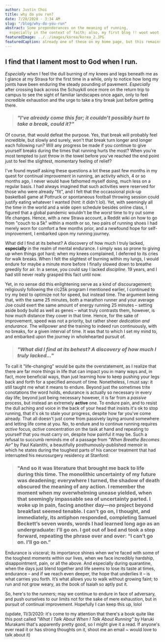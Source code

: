 ```yaml
---
author: Justin Choi
title: why do you run?
date: 7/28/2020 - 3:34 AM
slug: "/blog/why-do-you-run"
abstract: Some preponderances on the meaning of running,
  especially in the context of faith; also, my first blog !! woot woot
featuredImage: ../../images/korea/korea_2.JPG
featuredCaption: already one of these on my home page, but this remains one of the prettiest sunsets I've ever witnessed
---
```



## I find that I lament most to God when I run.

_Especially_ when I feel the dull burning of my knees and legs beneath me as I glance at my Strava for the first time in a while, only to notice how long my joints have been enduring the steady pounding of pavement. _Especially_ after crossing back across the Schuykill once more on the return trip to campus to see the sight of familiar landscapes once again, only to feel incredible exhaustion and the urge to take a <SmallText>tiny</SmallText> break just before getting there.

> ### _"I've already come this far; it couldn't possibly hurt to take a break, could it?"_

Of course, that would defeat the purpose. Yes, that break will probably feel incredible, but slowly and surely, won't that break turn longer and longer each following run? Will any progress be made if you continue to give yourself breaks during the times that running hurts the most? When you're most tempted to just throw in the towel before you've reached the end point just to feel the slightest, momentary feeling of relief?

I've found myself asking these questions a lot these past few months in my quest for continual improvement in running, an activity which, 4 or so months ago, I never would have fathomed myself doing, much less on a regular basis. I had always imagined that such activities were reserved for those who were already "fit", and I felt that the occassional pick-up basketball game at Pottruck or spontaneous football throwing session could justify eating whatever I wanted (hint: it didn't lol). Yet, with seemingly all the time in the world and a wide open schedule besides online class, I figured that a global pandemic wouldn't be the _worst_ time to try out some life changes. Hence, with a new Strava account, a Reddit <StyledExternalLink href="https://www.reddit.com/r/C25K/wiki/faq" target="_blank" rel="noreferrer" color={theme.colors.blue[1]}>wiki</StyledExternalLink> on how to go from "couch to a 5k" within a month or so, two pairs of running shoes I had merely worn for comfort a few months prior, and a newfound hope for self-improvement, I embarked upon my running journey.

What did I find at its behest? A discovery of how much I truly lacked, **especially** in the realm of mental endurance. I simply was so prone to giving up when things got hard; when my knees complained, I deferred to its cries for walk breaks. When I felt the slightest of burning within my lungs, I would endure for maybe a minute more before I finally slowed down to breathe greedily for air. In a sense, you could say I lacked _discipline_. 19 years, and I had still never really grasped this fact until now.

Yet, in no sense did this enlightening serve as a kind of discouragement; religiously following the <StyledExternalLink href="https://www.reddit.com/r/C25K/" title="what started it all" target="_blank" rel="noreferrer" color={theme.colors.orange[1]}>r/c25k</StyledExternalLink> program I mentioned earlier, I continued to try my best to optimize not for speed, but instead time. The argument being that, with the same 25 minutes, both a marathon runner and your average Joe could exert the same amount of energy running 25 minutes – setting aside body build as well as genes – what truly contrasts them, however, is how much distance they cover in that time. Hence, for the sake of improvement, speed was not a priority, but rather sheer _dedication and endurance_. The willpower and the training to indeed run continuously, with no breaks, for a given interval of time. It was that to which I set my mind to, and embarked upon the journey in wholehearted pursuit of.

> ### _"What did I find at its behest? A discovery of how much I truly lacked..."_

To call it "life-changing" would be quite the overstatement, as I realize that there are far more things in life that can impact you in many ways and, in fact, more beneficial ways, than just learning how to keep pushing your legs back and forth for a specified amount of time. Nonetheless, I must say: it still taught me what it means to endure. Beyond just the sometimes trite conotations the word holds, endurance is actually so necessary in every day life; beyond just being necessary however, it is far from a _passive_ process, but instead an extremely **active** one. To endure pain, and to resist the dull aching and voice in the back of your head that insists it's ok to stop running, that it's ok to stale your progress, despite how far you've come already. That all doesn't just come from passively laying around somewhere and letting life come at you. No, to endure and to continue running requires _active_ focus, _active_ concentration on the task at hand and repeating to yourself that you must carry on, despite how painful it may be. Such a refusal to succumb reminds me of a passage from _"When Breathe Becomes Air"_ by Paul Kalanithi, a beautifully posthumously-published memoir in which he states during the toughest parts of his cancer treatment that had interrupted his neurosurgery residency at Stanford:

> ### "And so it was literature that brought me back to life during this time. The monolithic uncertainty of my future was deadening; everywhere I turned, the shadow of death obscured the meaning of any action. I remember the moment when my overwhelming unease yielded, when that seemingly impassable sea of uncertainty parted. I woke up in pain, facing another day—no project beyond breakfast seemed tenable. I can’t go on, I thought, and immediately, its antiphon responded, completing Samuel Beckett’s seven words, words I had learned long ago as an undergraduate: I’ll go on. I got out of bed and took a step forward, repeating the phrase over and over: “I can’t go on. I’ll go on.”

Endurance is visceral; its importance shines when we're faced with some of the toughest moments within our lives, when we face incredibly hardship, disappointment, pain, or all the above. And especially during quarantine, when the days just blend together and life seems to lose its taste at times, endurance – and if we reach even deeper, the hope that underlies it – is what carries you forth. It’s what allows you to walk without growing faint; to run and not grow weary, as the book of Isaiah so aptly put it.

So, here's to the runners; may we continue to endure in face of adversary, and push ourselves to our limits not for the sake of mere exhaustion, but in pursuit of continual improvement. Hopefully I can keep this up, lolol

(update, 11/3/2020: it's come to my attention that there's a book quite like this post called _"What I Talk About When I Talk About Running"_ by Haruki Murakami that's apparently pretty good, so I might give it a read. If anyone's ever read it or has strong thoughts on it, shoot me an email ~ would love to talk about it)
